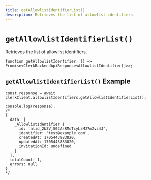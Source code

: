 ```yaml
---
title: getAllowlistIdentifierList()
description: Retrieves the list of allowlist identifiers.
---
```


# `getAllowlistIdentifierList()`

Retrieves the list of allowlist identifiers.

```tsx
function getAllowlistIdentifier: () => Promise<ClerkBackendApiResponse<AllowlistIdentifier[]>>;
```

## `getAllowlistIdentifierList()` Example

```tsx
const response = await clerkClient.allowlistIdentifiers.getAllowlistIdentifierList();

console.log(response);
/*
{
  data: [
    _AllowlistIdentifier {
      id: 'alid_2b3VjS02AsRMoTcyLzMJ7mZvz4J',
      identifier: 'test@example.com',
      createdAt: 1705443883820,
      updatedAt: 1705443883820,
      invitationId: undefined
    }
  ],
  totalCount: 1,
  errors: null
}
*/
```